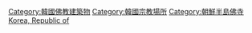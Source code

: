 {{Commons category|Buddhist temples in South Korea}}

[[Category:韓國佛教建築物|Category:韓國佛教建築物]]
[[Category:韓國宗教場所|Category:韓國宗教場所]]
[[Category:朝鮮半島佛寺|Category:朝鮮半島佛寺]]
[[Category:各國佛寺|Korea, Republic of]]
